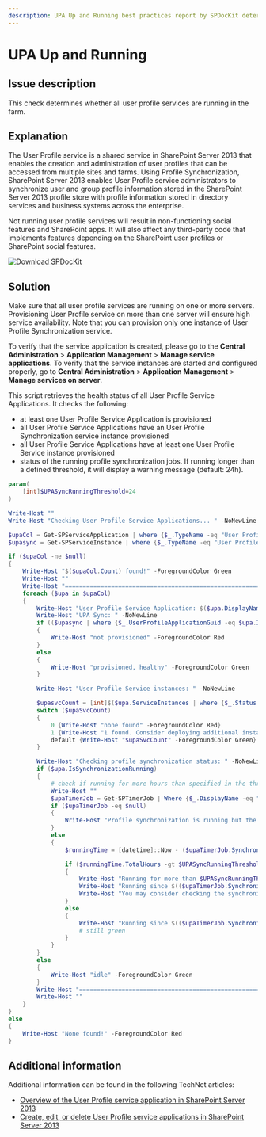 ```yaml
---
description: UPA Up and Running best practices report by SPDocKit determines whether all user profile services are running in the farm.
---
```



# UPA Up and Running

## Issue description

This check determines whether all user profile services are running in the farm.

## Explanation

The User Profile service is a shared service in SharePoint Server 2013 that enables the creation and administration of user profiles that can be accessed from multiple sites and farms. Using Profile Synchronization, SharePoint Server 2013 enables User Profile service administrators to synchronize user and group profile information stored in the SharePoint Server 2013 profile store with profile information stored in directory services and business systems across the enterprise.

Not running user profile services will result in non-functioning social features and SharePoint apps. It will also affect any third-party code that implements features depending on the SharePoint user profiles or SharePoint social features.

[![Download SPDocKit](/img/spdockit-download.png)](http://bit.ly/2US0Zna)

## Solution

Make sure that all user profile services are running on one or more servers. Provisioning User Profile service on more than one server will ensure high service availability. Note that you can provision only one instance of User Profile Synchronization service.

To verify that the service application is created, please go to the **Central Administration** &gt; **Application Management** &gt; **Manage service applications**. To verify that the service instances are started and configured properly, go to **Central Administration** &gt; **Application Management** &gt; **Manage services on server**.

This script retrieves the health status of all User Profile Service Applications. It checks the following:

* at least one User Profile Service Application is provisioned
* all User Profile Service Applications have an User Profile Synchronization service instance provisioned
* all User Profile Service Applications have at least one User Profile Service instance provisioned
* status of the running profile synchronization jobs. If running longer than a defined threshold, it will display a warning message \(default: 24h\).

<DownloadButton 
  href="/bp/downloads/get-bpupastatus.7z"
  filename="get-bpupastatus.7z"
  fileSize="1.4 KB"
  fileType="7Z"
  description="PowerShell script to check User Profile Service status"
/>

```powershell
param(
    [int]$UPASyncRunningThreshold=24
)

Write-Host ""
Write-Host "Checking User Profile Service Applications... " -NoNewLine

$upaCol = Get-SPServiceApplication | where {$_.TypeName -eq "User Profile Service Application" }
$upasync = Get-SPServiceInstance | where {$_.TypeName -eq "User Profile Synchronization Service" -and $_.Status -eq "Online"}

if ($upaCol -ne $null)
{
    Write-Host "$($upaCol.Count) found!" -ForegroundColor Green
    Write-Host ""
    Write-Host "========================================================================="
    foreach ($upa in $upaCol)
    {
        Write-Host "User Profile Service Application: $($upa.DisplayName)"
        Write-Host "UPA Sync: " -NoNewLine
        if (($upasync | where {$_.UserProfileApplicationGuid -eq $upa.Id}) -eq $null)
        {
            Write-Host "not provisioned" -ForegroundColor Red
        }
        else
        {
            Write-Host "provisioned, healthy" -ForegroundColor Green
        }

        Write-Host "User Profile Service instances: " -NoNewLine

        $upasvcCount = [int]$($upa.ServiceInstances | where {$_.Status -eq "Online"}).Count
        switch ($upaSvcCount)
        {
            0 {Write-Host "none found" -ForegroundColor Red}
            1 {Write-Host "1 found. Consider deploying additional instance for high availability." -ForegroundColor Yellow}
            default {Write-Host "$upaSvcCount" -ForegroundColor Green}
        }

        Write-Host "Checking profile synchronization status: " -NoNewLine
        if ($upa.IsSynchronizationRunning)
        {
            # check if running for more hours than specified in the threshold
            Write-Host ""
            $upaTimerJob = Get-SPTimerJob | Where {$_.DisplayName -eq "$($upa.DisplayName) - User Profile Incremental Synchronization"}
            if ($upaTimerJob -eq $null)
            {
                Write-Host "Profile synchronization is running but the user profile synchronization timer job could not be found." -ForegroundColor Red
            }
            else
            {
                $runningTime = [datetime]::Now - ($upaTimerJob.SynchronizationStatus | where {$_.Stage -eq "StartSynchronization"}).BeginTime

                if ($runningTime.TotalHours -gt $UPASyncRunningThreshold)
                {
                    Write-Host "Running for more than $UPASyncRunningThreshold" -ForegroundColor Yellow
                    Write-Host "Running since $(($upaTimerJob.SynchronizationStatus | where {$_.Stage -eq "StartSynchronization"}).BeginTime) ($($runningTime.ToString()))." -ForegroundColor Yellow
                    Write-Host "You may consider checking the synchronization job." -ForegroundColor Yellow
                }
                else
                {
                    Write-Host "Running since $(($upaTimerJob.SynchronizationStatus | where {$_.Stage -eq "StartSynchronization"}).BeginTime) ($($runningTime.ToString()))." -ForegroundColor Green
                    # still green
                }
            }
        }
        else
        {
            Write-Host "idle" -ForegroundColor Green
        }
        Write-Host "========================================================================="
        Write-Host ""
    }
}
else
{
    Write-Host "None found!" -ForegroundColor Red
}
```

## Additional information

Additional information can be found in the following TechNet articles:

* [Overview of the User Profile service application in SharePoint Server 2013](https://technet.microsoft.com/en-us/library/ee662538.aspx)
* [Create, edit, or delete User Profile service applications in SharePoint Server 2013](https://technet.microsoft.com/en-us/library/ee721052.aspx)

